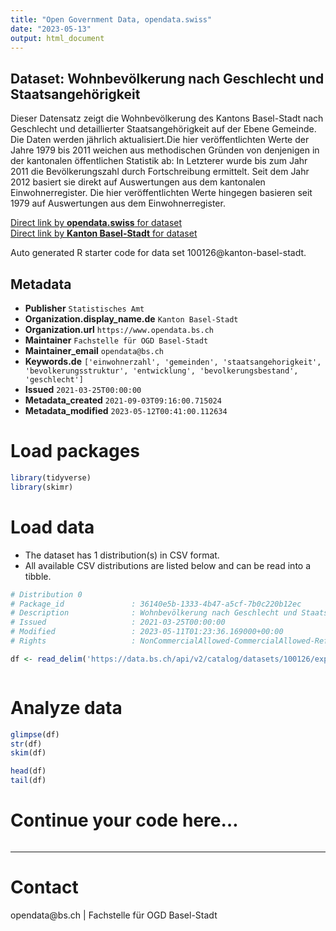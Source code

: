 ```yaml
---
title: "Open Government Data, opendata.swiss"
date: "2023-05-13"
output: html_document
---
```


## Dataset: Wohnbevölkerung nach Geschlecht und Staatsangehörigkeit

Dieser Datensatz zeigt die Wohnbevölkerung des Kantons Basel-Stadt nach Geschlecht und detaillierter Staatsangehörigkeit auf der Ebene Gemeinde. Die Daten werden jährlich aktualisiert.Die hier veröffentlichten Werte der Jahre 1979 bis 2011 weichen aus methodischen Gründen von denjenigen in der kantonalen öffentlichen Statistik ab: In Letzterer wurde bis zum Jahr 2011 die Bevölkerungszahl durch Fortschreibung ermittelt. Seit dem Jahr 2012 basiert sie direkt auf Auswertungen aus dem kantonalen Einwohnerregister. Die hier veröffentlichten Werte hingegen basieren seit 1979 auf Auswertungen aus dem Einwohnerregister.

[Direct link by **opendata.swiss** for dataset](https://opendata.swiss/de/dataset/wohnbevolkerung-nach-geschlecht-und-staatsangehorigkeit)<br>
[Direct link by **Kanton Basel-Stadt** for dataset](https://data.bs.ch/explore/dataset/100126/)

Auto generated R starter code for data set 100126@kanton-basel-stadt.

## Metadata

- **Publisher** `Statistisches Amt`
- **Organization.display_name.de** `Kanton Basel-Stadt`
- **Organization.url** `https://www.opendata.bs.ch`
- **Maintainer** `Fachstelle für OGD Basel-Stadt`
- **Maintainer_email** `opendata@bs.ch`
- **Keywords.de** `['einwohnerzahl', 'gemeinden', 'staatsangehorigkeit', 'bevolkerungsstruktur', 'entwicklung', 'bevolkerungsbestand', 'geschlecht']`
- **Issued** `2021-03-25T00:00:00`
- **Metadata_created** `2021-09-03T09:16:00.715024`
- **Metadata_modified** `2023-05-12T00:41:00.112634`


# Load packages

```r

library(tidyverse)
library(skimr)

```

# Load data

-   The dataset has 1 distribution(s) in CSV format.
-   All available CSV distributions are listed below and can be read into a tibble.

```r

# Distribution 0
# Package_id               : 36140e5b-1333-4b47-a5cf-7b0c220b12ec
# Description              : Wohnbevölkerung nach Geschlecht und Staatsangehörigkeit (csv)
# Issued                   : 2021-03-25T00:00:00
# Modified                 : 2023-05-11T01:23:36.169000+00:00
# Rights                   : NonCommercialAllowed-CommercialAllowed-ReferenceRequired

df <- read_delim('https://data.bs.ch/api/v2/catalog/datasets/100126/exports/csv')



```

# Analyze data

```r

glimpse(df)
str(df)
skim(df)

head(df)
tail(df)

```

# Continue your code here...

```r

```

------------------------------------------------------------------------

# Contact

opendata@bs.ch | Fachstelle für OGD Basel-Stadt
